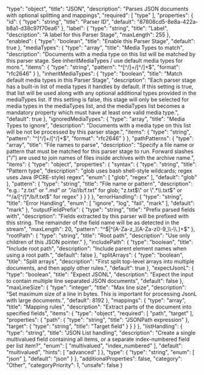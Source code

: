   "type": "object",
  "title": "JSON",
  "description": "Parses JSON documents with optional splitting and mappings",
  "required": [
    "type"
  ],
  "properties": {
    "id": {
      "type": "string",
      "title": "Parser ID",
      "default": "87808cd5-8e8a-422a-b8a1-d38c97f70ea6"
    },
    "label": {
      "type": "string",
      "title": "Label",
      "description": "A label for this Parser Stage",
      "maxLength": 255
    },
    "enabled": {
      "type": "boolean",
      "title": "Enable this Parser Stage",
      "default": true
    },
    "mediaTypes": {
      "type": "array",
      "title": "Media Types to match",
      "description": "Documents with a media type on this list will be matched by this parser stage. See inheritMediaTypes / use default media types for more.",
      "items": {
        "type": "string",
        "pattern": "^[^/]+/[^/]+$",
        "format": "rfc2646"
      }
    },
    "inheritMediaTypes": {
      "type": "boolean",
      "title": "Match default media types in this Parser Stage",
      "description": "Each parser stage has a built-in list of media types it handles by default. If this setting is true, that list will be used along with any optional additional types provided in the mediaTypes list. If this setting is false, this stage will only be selected for media types in the mediaTypes list, and the mediaTypes list becomes a mandatory property which must have at least one valid media type.",
      "default": true
    },
    "ignoredMediaTypes": {
      "type": "array",
      "title": "Media Types to ignore",
      "description": "Documents with a media type on this list will be not be processed by this parser stage.",
      "items": {
        "type": "string",
        "pattern": "^[^/]+/[^/]+$",
        "format": "rfc2646"
      }
    },
    "pathPatterns": {
      "type": "array",
      "title": "File names to parse",
      "description": "Specify a file name or pattern that must be matched for this parser stage to run. Forward slashes (\"/\") are used to join names of files inside archives with the archive name.",
      "items": {
        "type": "object",
        "properties": {
          "syntax": {
            "type": "string",
            "title": "Pattern type",
            "description": "glob uses bash shell-style wildcards; regex uses Java (PCRE-style) regex",
            "enum": [
              "glob",
              "regex"
            ],
            "default": "glob"
          },
          "pattern": {
            "type": "string",
            "title": "File name or pattern",
            "description": "e.g.: \"z.txt\" or \"*.md\" or \"/a/*/b/f.txt\" for glob; \"z.txt$\" or \".*\\.txt$\" or \"^/a/[^/]*/b/f.txt$\" for regex"
          }
        }
      }
    },
    "errorHandling": {
      "type": "string",
      "title": "Error Handling",
      "enum": [
        "ignore",
        "log",
        "fail",
        "mark"
      ],
      "default": "mark"
    },
    "outputFieldPrefix": {
      "type": "string",
      "title": "Prefix parsed fields with",
      "description": "Fields extracted by this parser will be prefixed with this string. The remainder of the field name will be as detected in the stream",
      "maxLength": 20,
      "pattern": "^$|^[A-Za-z_][A-Za-z0-9_\\-\\.]+$"
    },
    "rootPath": {
      "type": "string",
      "title": "Root path",
      "description": "Use only children of this JSON pointer."
    },
    "includePath": {
      "type": "boolean",
      "title": "Include root path",
      "description": "Include parent element names when using a root path.",
      "default": false
    },
    "splitArrays": {
      "type": "boolean",
      "title": "Split arrays",
      "description": "First split top-level arrays into multiple documents, and then apply other rules.",
      "default": true
    },
    "expectJsonL": {
      "type": "boolean",
      "title": "Expect JSONL",
      "description": "Expect the input to contain multiple line separated JSON documents",
      "default": false
    },
    "maxLineSize": {
      "type": "integer",
      "title": "Max line size",
      "description": "Set maximum size of a line in bytes. This is important for processing JsonL with large documents.",
      "default": 8192
    },
    "mappings": {
      "type": "array",
      "title": "Mapping rules",
      "description": "Extract parts of the document into specified fields",
      "items": {
        "type": "object",
        "required": [
          "path",
          "target"
        ],
        "properties": {
          "path": {
            "type": "string",
            "title": "JSONPath expression"
          },
          "target": {
            "type": "string",
            "title": "Target field"
          }
        }
      }
    },
    "listHandling": {
      "type": "string",
      "title": "JSON List handling",
      "description": "Create a single multivalued field containing all items, or a separate index-numbered field per list item?",
      "enum": [
        "multivalued",
        "index_numbered"
      ],
      "default": "multivalued",
      "hints": [
        "advanced"
      ]
    },
    "type": {
      "type": "string",
      "enum": [
        "json"
      ],
      "default": "json"
    }
  },
  "additionalProperties": false,
  "category": "Other",
  "categoryPriority": 1,
  "unsafe": false
}
